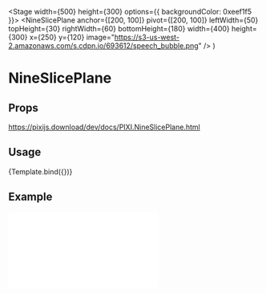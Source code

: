 
<Meta title="Components/NineSlicePlane" component={NineSlicePlane} />

  <Stage width={500} height={300} options={{ backgroundColor: 0xeef1f5 }}>
    <NineSlicePlane
      anchor={[200, 100]}
      pivot={[200, 100]}
      leftWidth={50}
      topHeight={30}
      rightWidth={60}
      bottomHeight={180}
      width={400}
      height={300}
      x={250}
      y={120}
      image="https://s3-us-west-2.amazonaws.com/s.cdpn.io/693612/speech_bubble.png" />
  </Stage>
)


# NineSlicePlane

## Props

https://pixijs.download/dev/docs/PIXI.NineSlicePlane.html

## Usage

<Canvas>
  <Story name="default">
    {Template.bind({})}
  </Story>
</Canvas>


## Example

<iframe
  height={500}
  scrolling="no"
  title="Nine Slice Plane"
  src="//codepen.io/inlet/embed/8bf47b3e9a4539c472ea2836780c59eb/?height=300&theme-id=33987&default-tab=result&embed-version=2"
  frameBorder="no"
  allowFullScreen={true}
  style={{ width: '100%' }} />
